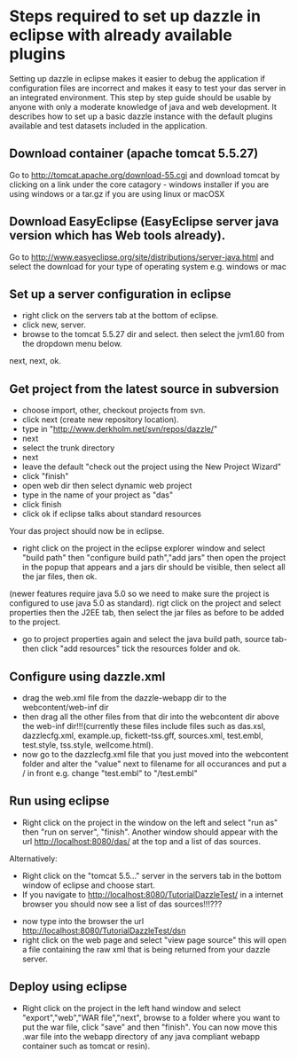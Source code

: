 =Steps required to set up dazzle in eclipse with already available plugins=

Setting up dazzle in eclipse makes it easier to debug the application if configuration files are incorrect and makes it easy to test your das server in an integrated environment. This step by step guide should be usable by anyone with only a moderate knowledge of java and web development. It describes how to set up a basic dazzle instance with the default plugins available and test datasets included in the application.

==Download container (apache tomcat 5.5.27)==
Go to http://tomcat.apache.org/download-55.cgi and download tomcat by clicking on a link under the core catagory - windows installer if you are using windows or a tar.gz if you are using linux or macOSX

==Download EasyEclipse (EasyEclipse server java version which has Web tools already).==
Go to http://www.easyeclipse.org/site/distributions/server-java.html and select the download for your type of operating system e.g. windows or mac

==Set up a server configuration in eclipse==
*right click on the servers tab at the bottom of eclipse.
*click new, server.
*browse to the tomcat 5.5.27 dir and select. then select the jvm1.60 from the dropdown menu below.
next, next, ok.

==Get project from the latest source in subversion==
*choose import, other, checkout projects from svn.
*click next (create new repository location).
*type in "http://www.derkholm.net/svn/repos/dazzle/"
*next
*select the trunk directory
*next
*leave the default "check out the project using the New Project Wizard"
*click "finish"
*open web dir then select dynamic web project
*type in the name of your project as "das"
*click finish
*click ok if eclipse talks about standard resources
Your das project should now be in eclipse.
*right click on the project in the eclipse explorer window and select "build path" then "configure build path","add jars" then open the project in the popup that appears and a jars dir should be visible, then select all the jar files, then ok.
(newer features require java 5.0 so we need to make sure the project is configured to use java 5.0 as standard).
rigt click on the project and select properties then the J2EE tab, then select the jar files as before to be added to the project.

*go to project properties again and select the java build path, source tab- then click "add resources" tick the resources folder and ok.

==Configure using dazzle.xml==
*drag the web.xml file from the dazzle-webapp dir to the webcontent/web-inf dir 
*then drag all the other files from that dir into the webcontent dir above the web-inf dir!!!(currently these files include files such as das.xsl, dazzlecfg.xml, example.up, fickett-tss.gff, sources.xml, test.embl, test.style, tss.style, wellcome.html).
*now go to the dazzlecfg.xml file that you just moved into the webcontent folder and alter the "value" next to filename for all occurances and put a / in front e.g. change "test.embl" to "/test.embl"

==Run using eclipse==
*Right click on the project in the window on the left and select "run as" then "run on server", "finish". Another window should appear with the url http://localhost:8080/das/ at the top and a list of das sources.
Alternatively:
*Right click on the "tomcat 5.5..." server in the servers tab in the bottom window of eclipse and choose start.
*If you navigate to http://localhost:8080/TutorialDazzleTest/ in a internet browser you should now see a list of das sources!!!???

*now type into the browser the url http://localhost:8080/TutorialDazzleTest/dsn
*right click on the web page and select "view page source" this will open a file containing the raw xml that is being returned from your dazzle server.

==Deploy using eclipse==
*Right click on the project in the left hand window and select "export","web","WAR file","next", browse to a folder where you want to put the war file, click "save" and then "finish". You can now move this .war file into the webapp directory of any java compliant webapp container such as tomcat or resin).